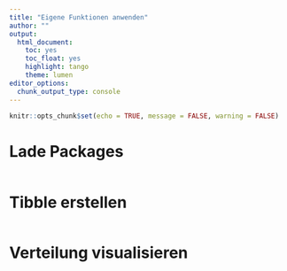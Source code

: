 ```yaml
---
title: "Eigene Funktionen anwenden"
author: ""
output: 
  html_document: 
    toc: yes
    toc_float: yes
    highlight: tango
    theme: lumen
editor_options: 
  chunk_output_type: console
---
```


```r
knitr::opts_chunk$set(echo = TRUE, message = FALSE, warning = FALSE)
```

# Lade Packages

```r


```


# Tibble erstellen

```r


```

# Verteilung visualisieren

```r


```


